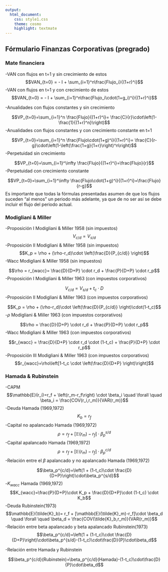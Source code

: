 ```yaml
---
output:
  html_document:
    css: style1.css
    theme: cosmo
    highlight: textmate
---
```


## Fórmulario Finanzas Corporativas (pregrado) {.tabset .tabset-pills}

### Mate financiera
-VAN con flujos en t=1 y sin crecimiento de estos
$$VAN_{t=0} = - I + \sum_{i=1}^n\frac{Flujo_i}{(1+r)^i}$$
-VAN con flujos en t=1 y con crecimiento de estos
$$VAN_{t=0} = - I + \sum_{i=1}^n\frac{Flujo_i\cdot(1+g_i)^i}{(1+r)^i}$$

-Anualidades con flujos constantes y sin crecimiento 

$$VP_{t=0}=\sum_{i=1}^n \frac{Flujo}{(1+r)^i}= \frac{C}{r}\cdot\left(1-\frac{1}{(1+r)^n}\right)$$
-Anualidades con flujos constantes y con crecimiento constante en t=1

$$VP_{t=0}=\sum_{i=1}^n \frac{Flujo\cdot(1+g)^i}{(1+r)^i}= \frac{C}{r-g}\cdot\left(1-\left(\frac{1+g}{1+r}\right)^n\right)$$
-Perpetuidad sin crecimiento

$$VP_{t=0}=\sum_{i=1}^\infty \frac{Flujo}{(1+r)^i}=\frac{Flujo}{r}$$
-Perpetuidad con crecimiento constante

$$VP_{t=0}=\sum_{i=1}^\infty \frac{Flujo\cdot(1+g)^i}{(1+r)^i}=\frac{Flujo}{r-g}$$
Es importante que todas la fórmulas presentadas asumen de que los flujos suceden "al menos" un periodo más adelante, ya que de no ser así se debe incluir el flujo del periodo actual.

### Modigliani & Miller

-Proposición I Modigliani & Miller 1958 (sin impuestos)
$$V_{c/d}=V_{s/d}$$
-Proposición II Modigliani & Miller 1958 (sin impuestos)
$$K_p = \rho + (\rho-r_d)\cdot \left(\frac{D}{P_{c/d}} \right)$$
-Wacc Modigliani & Miller 1958 (sin impuestos)

$$\rho = r_{wacc}= \frac{D}{D+P} \cdot r_d + \frac{P}{D+P} \cdot r_p$$
-Proposición I Modigliani & Miller 1963 (con impuestos corporativos)

$$V_{c/d}=V_{s/d}+t_c \cdot D$$
-Proposición II Modigliani & Miller 1963 (con impuestos corporativos)

$$K_p = \rho + (\rho-r_d)\cdot \left(\frac{D}{P_{c/d}} \right)\cdot(1-t_c)$$
-$\rho$ Modigliani & Miller 1963 (con impuestos corporativos)

$$\rho = \frac{D}{D+P} \cdot r_d + \frac{P}{D+P} \cdot r_p$$
-Wacc Modigliani & Miller 1963 (con impuestos corporativos)

$$r_{wacc} = \frac{D}{D+P} \cdot r_d \cdot (1-t_c) + \frac{P}{D+P} \cdot r_p$$
-Proposición III Modigliani & Miller 1963 (con impuestos corporativos)
$$r_{wacc}=\rho\left[1-t_c \cdot \left(\frac{D}{D+P} \right)\right]$$

### Hamada & Rubinstein

-CAPM 
$$\mathbb{E}(r_i)=r_f + \left(r_m-r_f\right) \cdot \beta_i \quad \forall \quad \beta_i = \frac{COV(r_i,r_m)}{VAR(r_m)}$$
-Deuda Hamada (1969,1972)
$$K_b=r_f$$
-Capital no apalancado Hamada (1969,1972)
$$\rho = r_f + [\mathbb{E}(r_m)-r_f]\cdot\beta_p^{s/d}$$
-Capital apalancado Hamada (1969,1972)
$$\rho = r_f + [\mathbb{E}(r_m)-r_f]\cdot\beta_p^{c/d}$$
-Relación entre el $\beta$ apalancado y no apalancado Hamada (1969,1972)

$$\beta_p^{c/d}=\left(1 + (1-t_c)\cdot \frac{D}{D+P}\right)\cdot\beta_p^{s/d}$$
-$K_{wacc}$ Hamada (1969,1972)
$$K_{wacc}=\frac{P}{D+P}\cdot K_p + \frac{D}{D+P}\cdot (1-t_c) \cdot K_b$$
-Deuda Rubinstein(1973)
$$\mathbb{E}(\tilde{K}_b)= r_f + [\mathbb{E}(\tilde{K}_m)-r_f]\cdot \beta_d \quad \forall \quad \beta_d = \frac{COV(\tilde{K}_b,r_m)}{VAR(r_m)}$$
-Relación entre beta apalancado y beta apalancado Rubinstein(1973)
$$\beta_p^{c/d}=\left(1 + (1-t_c)\cdot \frac{D}{D+P}\right)\cdot\beta_p^{s/d}-(1-t_c)\cdot\frac{D}{P}\cdot\beta_d$$

-Relación entre Hamada y Rubinstein

$$\beta_p^{c/d}(Rubinstein)=\beta_p^{c/d}(Hamada)-(1-t_c)\cdot\frac{D}{P}\cdot\beta_d$$

## {-}



